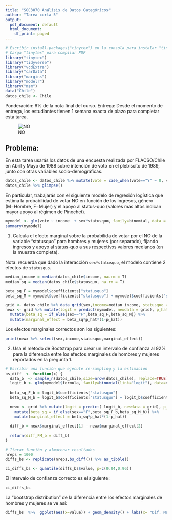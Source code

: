 ```yaml
---
title: "SOC3070 Análisis de Datos Categóricos"
author: "Tarea corta 5"
output:
  pdf_document: default
  html_document:
    df_print: paged
---
```



```r
# Escribir install.packages("tinytex") en la consola para instalar "tinytex"
# Carga "tinytex" para compilar PDF
library("tinytex")
library("tidyverse")
library("vcdExtra")
library("carData") 
library("margins") 
library("modelr") 
library("msm")
data("Chile") 
datos_chile <- Chile
```

Ponderación: 6% de la nota final del curso. Entrega: Desde el momento de entrega, los estudiantes tienen 1 semana exacta de plazo para completar esta tarea.

$$\newcommand{\vect}[1]{\boldsymbol{#1}}$$



![NO](no.jpg)

## Problema: 

En esta tarea usarás los datos de una encuesta realizada por FLACSO/Chile en Abril y Mayo de 1988 sobre intención de voto en el plebiscito de 1989, junto con otras variables socio-demográficas. 

```r
datos_chile <- datos_chile %>% mutate(vote = case_when(vote=="Y" ~ 0, vote=="N" ~ 1)) 
datos_chile %>% glimpse()
```

En particular, trabajarás con el siguiente modelo de regresión logística que estima la probabilidad de votar NO en función de los ingresos, género (M=Hombre, F=Mujer) y el apoyo al status-quo (valores más altos indican mayor apoyo al régimen de Pinochet).

```r
mymodel <- glm(vote ~ income  + sex*statusquo, family=binomial, data = datos_chile )
summary(mymodel)
```

1. Calcula el efecto marginal sobre la probabilida de votar por el NO de la variable "statusquo" para hombres y mujeres (por separado), fijando ingresos y apoyo al status-quo a sus respectivos valores medianos (en la muestra completa).

Nota: recuerda que dado la interacción `sex*statusquo`, el modelo contiene 2 efectos de `statusquo`.

```r
median_income = median(datos_chile$income, na.rm = T)
median_sq = median(datos_chile$statusquo, na.rm = T)

beta_sq_F = mymodel$coefficients["statusquo"]
beta_sq_M = mymodel$coefficients["statusquo"] + mymodel$coefficients["sexM:statusquo"]

grid <- datos_chile %>% data_grid(sex,income=median_income, statusquo = median_sq, .model=mymodel)
newx <- grid %>% mutate(logit = predict(mymodel, newdata = grid), p_hat = 1/(1 + exp(-logit))) %>%
  mutate(beta_sq = if_else(sex=="F",beta_sq_F,beta_sq_M)) %>%
  mutate(marginal_effect = beta_sq*p_hat*(1-p_hat))


```
Los efectos marginales correctos son los siguientes:

```r
print(newx %>% select(sex,income,statusquo,marginal_effect))
```


2. Usa el método de Bootstrap para crear un intervalo de confianza al 92% para la diferencia entre los efectos marginales de hombres y mujeres reportados en la pregunta 1. 

```r

# Escribir una función que ejecute re-sampling y la estimación
bs_diff  <- function(x) {
  data_b  <- sample_n(datos_chile,size=nrow(datos_chile), replace=TRUE)
  logit_b <- glm(mymodel$formula, family=binomial(link="logit"), data=data_b)
  
  beta_sq_F_b = logit_b$coefficients["statusquo"]
  beta_sq_M_b = logit_b$coefficients["statusquo"] + logit_b$coefficients["sexM:statusquo"]
  
  newx <- grid %>% mutate(logit = predict( logit_b, newdata = grid), p_hat = 1/(1 + exp(-logit))) %>%
    mutate(beta_sq = if_else(sex=="F",beta_sq_F_b,beta_sq_M_b)) %>%
    mutate(marginal_effect = beta_sq*p_hat*(1-p_hat))
    
  diff_b = newx$marginal_effect[1] - newx$marginal_effect[2] 
  
  return(diff_FM_b = diff_b)
}

# Iterar función y almacenar resultados 
nreps = 1000
diffs_bs <- replicate(nreps,bs_diff()) %>% as_tibble()

ci_diffs_bs <- quantile(diffs_bs$value, p=c(0.04,0.96))

```

El intervalo de confianza correcto es el siguiente:

```r
ci_diffs_bs
```

La "bootstrap distribution" de la diferencia entre los efectos marginales de hombres y mujeres se ve así:

```r
diffs_bs  %>%  ggplot(aes(x=value)) + geom_density() + labs(x= "Dif. ME apoyo status-quo entre mujer y hombre mediano sobre propabilidad votar NO")
```

